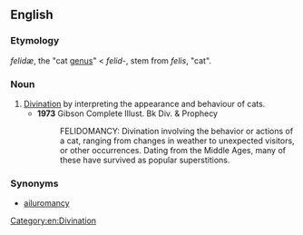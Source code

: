 ==English==

===Etymology===
{{etyl|NL.}} ''felidæ'', the "cat [[genus]]" < {{etyl|la}} ''felid-'', stem from ''felis'', "cat".

===Noun===
{{en-noun|-}}

# [[divination|Divination]] by interpreting the appearance and behaviour of cats.
#* '''1973''' Gibson Complete Illust. Bk Div. & Prophecy
#*: FELIDOMANCY: Divination involving the behavior or actions of a cat, ranging from changes in weather to unexpected visitors, or other occurrences. Dating from the Middle Ages, many of these have survived as popular superstitions.

===Synonyms===
* [[ailuromancy]]

[[Category:en:Divination]]